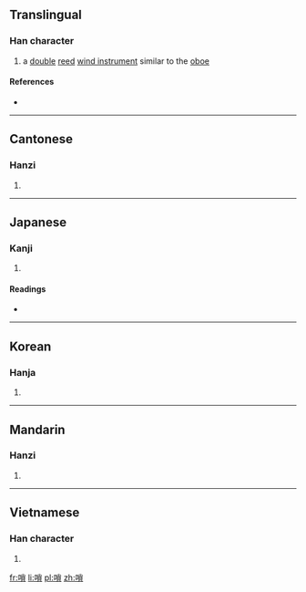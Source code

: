 {{also|唢}}
==Translingual==

===Han character===
{{Han char|rn=30|rad=口|as=10|sn=13|four=6908<sub>6</sub>|canj=口火月金 (RFBC)|ids=⿰[[口]][[𧴪]]}}

# a [[double]] [[reed]] [[wind instrument]] similar to the [[oboe]]

====References====
* {{Han ref|kx=0204.111|dkj=04138|dj=0426.280|hdz=10667.060|uh=55E9|ud=21993|bh=DCD4|bd=56532}}

----

==Cantonese==

===Hanzi===
{{yue-hanzi|jyut=|y=so2|sim=唢}}

# {{defn|lang=yue|sort=口10}}

----

==Japanese==

===Kanji===
{{ja-kanji|grade=|rs=口10}}

# {{defn|lang=ja|sort=口10}}

====Readings====
* {{ja-readings|on=[[さ]] (sa)|kun=}}

----

==Korean==

===Hanja===
{{ko-hanja|hangeul=쇄|rv=swae|mr=swae}}

# {{defn|lang=ko|sort=口10}}

----

==Mandarin==

===Hanzi===
{{cmn-hanzi|sim=唢|pin=[[suǒ]] ([[suo3]])|wg=so<sup>3</sup>}}

# {{defn|lang=cmn|sort=口10}}

----

==Vietnamese==

===Han character===
{{vi-hantu|[[tỏa]], [[toả]]|rs=口10}}

# {{defn|lang=vi|sort=口10}}

[[fr:嗩]]
[[li:嗩]]
[[pl:嗩]]
[[zh:嗩]]